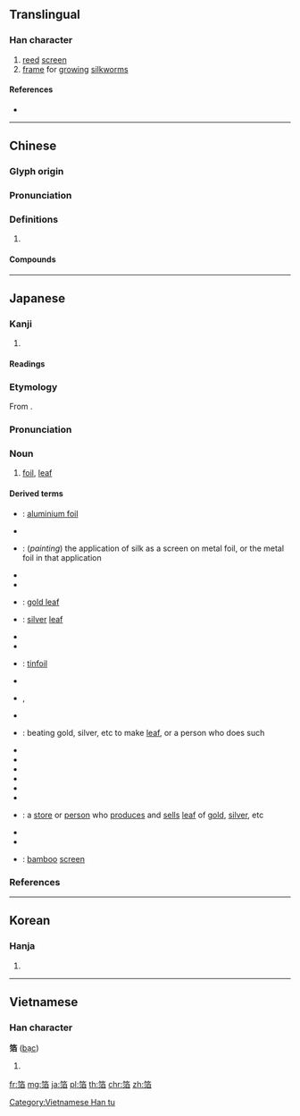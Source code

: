 {{character info/new}}
==Translingual==

===Han character===
{{Han char|rn=118|rad=竹|as=08|sn=14|four=88163|canj=HEHA|ids=⿱⺮泊}}

# [[reed]] [[screen]]
# [[frame]] for [[grow]]ing [[silkworm]]s

====References====
* {{Han ref|kx=0887.240|dkj=26142|dj=1315.200|hdz=52985.160|uh=7B94|ud=31636|bh=BAE4|bd=47844}}

----

==Chinese==
{{zh-forms}}

===Glyph origin===
{{Han etym}}

===Pronunciation===
{{zh-pron
|m=bó
|c=bok6
|mn=po̍h
|mc=y
|oc=y
|cat=
}}

===Definitions===
{{zh-hanzi}}

# {{rfdef|zh}}

====Compounds====
{{zh-der|珠箔|錫箔紙|葦箔|鑞箔|箔子|金箔|金箔紙|錫箔|鋁箔裝|鋁箔|金銀箔|鋁箔包|蠶箔|箔材|箔檢電器}}

----

==Japanese==

===Kanji===
{{ja-kanji|grade=|rs=竹08}}

# {{defn|lang=ja|sort=竹08}}

====Readings====
{{ja-readings|goon=[[ばく]] (baku)|kanon=[[はく]] (haku)|kun=[[すだれ]] (sudare)}}

===Etymology===
{{ja-kanjitab|はく|yomi=o}}
From {{etyl|ltc|ja|sort=はく}} {{m|zh|箔}}.

===Pronunciation===
{{ja-pron|yomi=kanon|はく|acc=0|acc_ref=DJR,NHK|acc2=1|acc2_ref=DJR|acc3=2|acc3_ref=NHK}}

===Noun===
{{ja-noun|はく}}

# [[foil]], [[leaf]]

====Derived terms====
{{der-top}}
* {{ja-r|アルミ箔|アルミはく}}: [[aluminium foil]]
* {{ja-r|色箔|いろはく}}
* {{ja-r|裏箔|うらはく}}: (''painting'') the application of silk as a screen on metal foil, or the metal foil in that application
* {{ja-r|漆箔|うるしはく}}
* {{ja-r|切り箔|きりはく}}
* {{ja-r|金箔|きんぱく}}: [[gold leaf]]
* {{ja-r|銀箔|ぎんぱく}}: [[silver]] [[leaf]]
* {{ja-r|雲箔|くもはく}}
* {{ja-r|漆箔|しっぱく}}
* {{ja-r|錫箔|すずはく}}: [[tinfoil]]
* {{ja-r|摺箔|すりはく}}
* {{ja-r|縫箔|ぬいはく}}, {{ja-r|繡箔|ぬいはく}}
* {{ja-r|箔糸|はくいと}}
* {{ja-r|箔打ち|はく.うち}}: beating gold, silver, etc to make [[leaf]], or a person who does such
* {{ja-r|箔絵|はくえ}}
* {{ja-r|箔置き|はくおき}}
* {{ja-r|箔押し|はくおし}}
* {{ja-r|箔が付く|はく が つく}}
* {{ja-r|箔砂|はくずな}}
* {{ja-r|箔付き|はくつき}}
* {{ja-r|箔屋|はくや}}: a [[store]] or [[person]] who [[produces]] and [[sells]] [[leaf]] of [[gold]], [[silver]], etc
* {{ja-r|箔を付ける|はく を つける}}
* {{ja-r|引き箔|ひきはく}}
* {{ja-r|簾箔|れんぱく}}: [[bamboo]] [[screen]]
{{der-bottom}}

===References===
<references/>

----

==Korean==

===Hanja===
{{ko-hanja|hangeul=박|eumhun=|rv=bak|mr=pak|y=pak}}

# {{defn|lang=ko|sort=竹08}}

----

==Vietnamese==

===Han character===
'''箔''' ([[bạc]])

# {{defn|lang=vi}}

[[Category:Vietnamese Han tu]]

[[fr:箔]]
[[mg:箔]]
[[ja:箔]]
[[pl:箔]]
[[th:箔]]
[[chr:箔]]
[[zh:箔]]